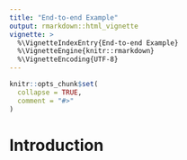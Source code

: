 ```yaml
---
title: "End-to-end Example"
output: rmarkdown::html_vignette
vignette: >
  %\VignetteIndexEntry{End-to-end Example}
  %\VignetteEngine{knitr::rmarkdown}
  %\VignetteEncoding{UTF-8}
---
```


```r
knitr::opts_chunk$set(
  collapse = TRUE,
  comment = "#>"
)
```

# Introduction

